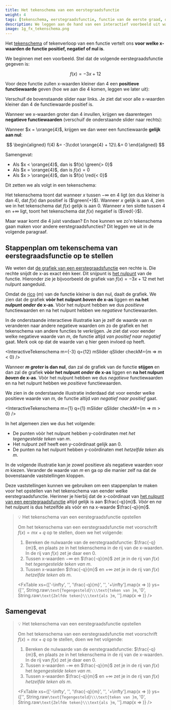 ```yaml
---
title: Het tekenschema van een eerstegraadsfunctie
weight: 4
tags: [tekenschema, eerstegraadsfunctie, functie van de eerste graad, oefening]
description: We leggen aan de hand van een interactief voorbeeld uit wat de betekenis is van het tekenschema van een eerstegraadsfunctie. Op het einde van de les volgt een oefening waarmee je zelf kan testen hoe goed je de theorie hebt begrepen.
image: 1g_fx_tekenschema.png
---
```


Het [tekenschema](../../functies/tekenschema) of tekenverloop van een functie vertelt ons **voor welke x-waarden de functie positief, negatief of nul is**. 

We beginnen met een voorbeeld. Stel dat de volgende eerstegraadsfunctie gegeven is:

$$
f(x) = -3x + 12
$$

Voor deze functie zullen x-waarden kleiner dan $4$ een **positieve functiewaarde** geven (hoe we aan die $4$ komen, leggen we later uit):


<FxValueSlider x={3.99} m={-3} q={12} xMin={-10} xMax={3.99} xStep={0.01} markMin={-10} markMax={10} markStep={5} />

Verschuif de bovenstaande slider naar links. Je ziet dat voor alle x-waarden kleiner dan $4$ de functiewaarde positief is.

Wanneer we x-waarden groter dan $4$ invullen, krijgen we daarentegen **negatieve functiewaarden** (verschuif de onderstaande slider naar rechts):

<FxValueSlider x={4.01} m={-3} q={12} xMin={4.01} xMax={10} xStep={0.01} markMin={-10} markMax={10} markStep={5} />

Wanneer $x = \orange{4}$, krijgen we dan weer een functiewaarde **gelijk aan nul**:

$$
\begin{aligned}
f(4) &= -3\cdot \orange{4} + 12\\
&= 0
\end{aligned}
$$

Samengevat:

- Als $x < \orange{4}$, dan is $f(x) \green{> 0}$
- Als $x = \orange{4}$, dan is $f(x) = 0$
- Als $x > \orange{4}$, dan is $f(x) \red{< 0}$

Dit zetten we als volgt in een tekenschema:

<Tekenschema1G m={-3} q={12} useColors/>

Het tekenschema toont dat wanneer $x$ tussen $-\infty$ en $4$ ligt (en dus kleiner is dan $4$), dat $f(x)$ dan positief is ($\green{+}$). Wanneer $x$ gelijk is aan $4$, zien we in het tekenschema dat $f(x)$ gelijk is aan $0$. Wanneer $x$ ten slotte tussen $4$ en $+\infty$ ligt, toont het tekenschema dat $f(x)$ negatief is ($\red{-}$).

Maar waar komt die $4$ juist vandaan? En hoe kunnen we zo'n tekenschema gaan maken voor andere eerstegraadsfuncties? Dit leggen we uit in de volgende paragraaf.

## Stappenplan om tekenschema van eerstegraadsfunctie op te stellen

We weten dat [de grafiek van een eerstegraadsfunctie](../grafiek) een rechte is. Die rechte snijdt de x-as exact één keer. Dit snijpunt is [het nulpunt](../nulpunt) van de functie. Hieronder zie je bijvoorbeeld de grafiek van $f(x) = -3x + 12$ met het nulpunt aangeduid.


<NulpuntGraph1G m={-3} q={12} />

Omdat de [rico](../rico) ($m$) van de functie kleiner is dan nul, daalt de grafiek. We zien dat de grafiek **vòòr het nulpunt *boven* de x-as** liggen en **na het nulpunt *onder* de x-as**. Vòòr het nulpunt hebben we dus *positieve* functiewaarden en na het nulpunt hebben we *negatieve* functiewaarden.

In de onderstaande interactieve illustratie kan je zelf de waarde van $m$ veranderen naar andere negatieve waarden om zo de grafiek en het tekenschema van andere functies te verkrijgen. Je ziet dat voor eender welke negatieve waarde van $m$, de functie altijd *van positief naar negatief* gaat. Merk ook op dat de waarde van $q$ hier geen invloed op heeft.

<InteractiveTekenschema m={-3} q={12} mSlider qSlider checkM={m => m < 0} />

Wanneer **$m$ *groter* is dan nul**, dan zal de grafiek van de functie **stijgen** en dan zal de grafiek **vòòr het nulpunt *onder* de x-as** liggen en **na het nulpunt *boven* de x-as**. Vòòr het nulpunt hebben we dus *negatieve* functiewaarden en na het nulpunt hebben we *positieve* functiewaarden.

We zien in de onderstaande illustratie inderdaad dat voor eender welke positieve waarde van $m$, de functie altijd *van negatief naar positief* gaat.

<InteractiveTekenschema m={1} q={1} mSlider qSlider checkM={m => m > 0} />

In het algemeen zien we dus het volgende:

- De punten vòòr het nulpunt hebben y-coördinaten met *het tegengestelde teken* van $m$.
- Het nulpunt zelf heeft een y-coördinaat gelijk aan $0$.
- De punten na het nulpunt hebben y-coördinaten met *hetzelfde teken* als $m$.

In de volgende illustratie kan je zowel positieve als negatieve waarden voor $m$ kiezen. Verander de waarde van $m$ en ga op die manier zelf na dat de bovenstaande vaststellingen kloppen.

<InteractiveTekenschema m={1} q={1} mSlider qSlider />

Deze vaststellingen kunnen we gebruiken om een stappenplan te maken voor het opstellen van het tekenschema van eender welke eerstegraadsfunctie. Herinner je hierbij dat de x-coördinaat van [het nulpunt van een eerstegraadsfunctie](../nulpunt) altijd gelijk is aan $\frac{-q}{m}$. *Vòòr* en *na* het nulpunt is dus hetzelfde als vòòr en na x-waarde $\frac{-q}{m}$.


> 💡 Het tekenschema van een eerstegraadsfunctie opstellen
>
> Om het tekenschema van een eerstegraadsfunctie met voorschrift $f(x) = mx + q$ op te stellen, doen we het volgende:
>
> 1. Bereken de nulwaarde van de eerstegraadsfunctie: $\frac{-q}{m}$, en plaats ze in het tekenschema in de rij van de x-waarden. In de rij van $f(x)$ zet je daar een $0$.
> 2. Tussen x-waarden $-\infty$ en $\frac{-q}{m}$ zet je in de rij van $f(x)$ het *tegengestelde teken van $m$*.
> 3. Tussen x-waarden $\frac{-q}{m}$ en $+\infty$ zet je in de rij van $f(x)$ *hetzelfde teken als $m$*.
>
> <FxTable xs={['-\\infty', '', '\\frac{-q}{m}', '', '+\\infty'].map(x => <Katex children={x}/>)} ys={['', String.raw`\text{Tegengesteld}\\\text{teken van }m`, '0', String.raw`\text{Zelfde teken}\\\text{als }m`, ''].map(x => <Katex children={x} display/>)} />


<FxTekenschema />

## Samengevat

> 💡 Het tekenschema van een eerstegraadsfunctie opstellen
>
> Om het tekenschema van een eerstegraadsfunctie met voorschrift $f(x) = mx + q$ op te stellen, doen we het volgende:
>
> 1. Bereken de nulwaarde van de eerstegraadsfunctie: $\frac{-q}{m}$, en plaats ze in het tekenschema in de rij van de x-waarden. In de rij van $f(x)$ zet je daar een $0$.
> 2. Tussen x-waarden $-\infty$ en $\frac{-q}{m}$ zet je in de rij van $f(x)$ het *tegengestelde teken van $m$*.
> 3. Tussen x-waarden $\frac{-q}{m}$ en $+\infty$ zet je in de rij van $f(x)$ *hetzelfde teken als $m$*.
>
> <FxTable xs={['-\\infty', '', '\\frac{-q}{m}', '', '+\\infty'].map(x => <Katex children={x}/>)} ys={['', String.raw`\text{Tegengesteld}\\\text{teken van }m`, '0', String.raw`\text{Zelfde teken}\\\text{als }m`, ''].map(x => <Katex children={x} display/>)} />
